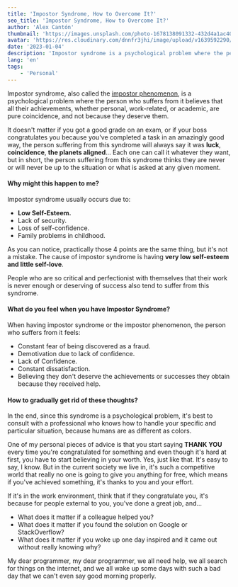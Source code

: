 ```yaml
---
title: 'Impostor Syndrome, How to Overcome It?'
seo_title: 'Impostor Syndrome, How to Overcome It?'
author: 'Alex Cantón'
thumbnail: 'https://images.unsplash.com/photo-1678138091332-432d4a1ac407?q=80&w=3270&auto=format&fit=crop&ixlib=rb-4.1.0&ixid=M3wxMjA3fDB8MHxwaG90by1wYWdlfHx8fGVufDB8fHx8fA%3D%3D'
avatar: 'https://res.cloudinary.com/dnnfr3jhi/image/upload/v1639592290/Blog/alex_r0u07u.webp'
date: '2023-01-04'
description: 'Impostor syndrome is a psychological problem where the person who suffers from it believes that all their achievements, whether personal, work-related, or academic, are pure coincidence'
lang: 'en'
tags:
    - 'Personal'
---
```


Impostor syndrome, also called the <u>impostor phenomenon</u>, is a psychological problem where the person who suffers from it believes that all their achievements, whether personal, work-related, or academic, are pure coincidence, and not because they deserve them.

It doesn't matter if you got a good grade on an exam, or if your boss congratulates you because you've completed a task in an amazingly good way, the person suffering from this syndrome will always say it was **luck**, **coincidence**, **the planets aligned**... Each one can call it whatever they want, but in short, the person suffering from this syndrome thinks they are never or will never be up to the situation or what is asked at any given moment.

#### Why might this happen to me?

Impostor syndrome usually occurs due to:

- **Low Self-Esteem.**
- Lack of security.
- Loss of self-confidence.
- Family problems in childhood.

As you can notice, practically those 4 points are the same thing, but it's not a mistake. The cause of impostor syndrome is having **very low self-esteem and little self-love**.

People who are so critical and perfectionist with themselves that their work is never enough or deserving of success also tend to suffer from this syndrome.

#### What do you feel when you have Impostor Syndrome?

When having impostor syndrome or the impostor phenomenon, the person who suffers from it feels:

- Constant fear of being discovered as a fraud.
- Demotivation due to lack of confidence.
- Lack of Confidence.
- Constant dissatisfaction.
- Believing they don't deserve the achievements or successes they obtain because they received help.

#### How to gradually get rid of these thoughts?

In the end, since this syndrome is a psychological problem, it's best to consult with a professional who knows how to handle your specific and particular situation, because humans are as different as colors.

One of my personal pieces of advice is that you start saying **THANK YOU** every time you're congratulated for something and even though it's hard at first, you have to start believing in your worth. Yes, just like that. It's easy to say, I know. But in the current society we live in, it's such a competitive world that really no one is going to give you anything for free, which means if you've achieved something, it's thanks to you and your effort.

If it's in the work environment, think that if they congratulate you, it's because for people external to you, you've done a great job, and...

- What does it matter if a colleague helped you?
- What does it matter if you found the solution on Google or StackOverflow?
- What does it matter if you woke up one day inspired and it came out without really knowing why?

My dear programmer, my dear programmer, we all need help, we all search for things on the internet, and we all wake up some days with such a bad day that we can't even say good morning properly. 
